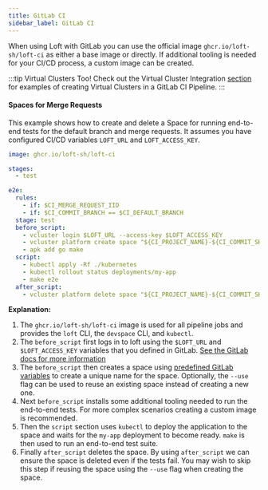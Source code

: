 ```yaml
---
title: GitLab CI
sidebar_label: GitLab CI
---
```


When using Loft with GitLab you can use the
official image `ghcr.io/loft-sh/loft-ci` as either a base image or
directly. If additional tooling is needed for your CI/CD process, a custom image can be
created.


:::tip Virtual Clusters Too!
Check out the Virtual Cluster Integration [section](../../virtual-clusters/integrations/gitlab-ci) for
examples of creating Virtual Clusters in a GitLab CI Pipeline.
:::

#### Spaces for Merge Requests

This example shows how to create and delete a Space for running end-to-end tests for the default
branch and merge requests. It assumes you have configured CI/CD variables `LOFT_URL` and
`LOFT_ACCESS_KEY`.

```yaml {}
image: ghcr.io/loft-sh/loft-ci

stages:
  - test

e2e:
  rules:
    - if: $CI_MERGE_REQUEST_IID
    - if: $CI_COMMIT_BRANCH == $CI_DEFAULT_BRANCH
  stage: test
  before_script:
    - vcluster login $LOFT_URL --access-key $LOFT_ACCESS_KEY
    - vcluster platform create space "${CI_PROJECT_NAME}-${CI_COMMIT_SHORT_SHA}-${CI_PIPELINE_ID}" --use
    - apk add go make
  script:
    - kubectl apply -Rf ./kubernetes
    - kubectl rollout status deployments/my-app
    - make e2e
  after_script:
    - vcluster platform delete space "${CI_PROJECT_NAME}-${CI_COMMIT_SHORT_SHA}-${CI_PIPELINE_ID}"

```

**Explanation:**
1. The `ghcr.io/loft-sh/loft-ci` image is used for all pipeline jobs and provides the `loft` CLI, the
`devspace` CLI, and `kubectl`.
2. The `before_script` first logs in to loft using the `$LOFT_URL` and `$LOFT_ACCESS_KEY`
variables that you defined in GitLab.
[See the GitLab docs for more information](https://docs.gitlab.com/ee/ci/variables/)
3. The `before_script` then creates a space using
[predefined GitLab variables](https://docs.gitlab.com/ee/ci/variables/predefined_variables.html)
to create a unique name for the space. Optionally, the `--use` flag can be used to reuse an existing space instead of creating a new one.
4. Next `before_script` installs some additional tooling needed to run the end-to-end tests. For
more complex scenarios creating a custom image is recommended.
5. Then the `script` section uses `kubectl` to deploy the application to the space and waits for
the `my-app` deployment to become ready. `make` is then used to run an end-to-end test suite.
6. Finally `after_script` deletes the space. By using `after_script` we can ensure the space is
deleted even if the tests fail. You may wish to skip this step if reusing the space using the `--use` flag when creating the space.
